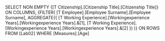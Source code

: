 SELECT 
NON EMPTY
{[T Citizenship].[Citizenship Title].[Citizenship Title]} ON COLUMNS,
{FILTER(
	[T Employee].[Employee Surname].[Employee Surname],
	AGGREGATE({
		[T Working Experience].[Workingexperience Years].[Workingexperience Years].&[1],
		[T Working Experience].[Workingexperience Years].[Workingexperience Years].&[2]
		})
	)} ON ROWS
FROM [Lab02]
WHERE [Measures].[Age]
